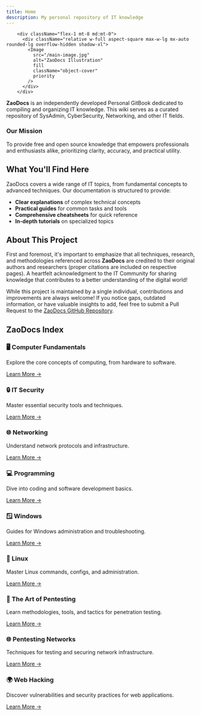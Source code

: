```yaml
---
title: Home
description: My personal repository of IT knowledge
---
```


        <div className="flex-1 mt-8 md:mt-0">
          <div className="relative w-full aspect-square max-w-lg mx-auto rounded-lg overflow-hidden shadow-xl">
            <Image 
              src="/main-image.jpg" 
              alt="ZaoDocs Illustration" 
              fill
              className="object-cover"
              priority
            />
          </div>
        </div>

**ZaoDocs** is an independently developed Personal GitBook dedicated to compiling and organizing IT knowledge. This wiki serves as a curated repository of SysAdmin, CyberSecurity, Networking, and other IT fields.

<Card className="border-2 border-blue-100 dark:border-blue-900 rounded-lg p-4 shadow-md my-6">
  <h3 className="text-xl font-bold mb-3 text-blue-600 dark:text-blue-400">Our Mission</h3>
  <p>To provide free and open source knowledge that empowers professionals and enthusiasts alike, prioritizing clarity, accuracy, and practical utility.</p>
</Card>

## What You'll Find Here

ZaoDocs covers a wide range of IT topics, from fundamental concepts to advanced techniques. Our documentation is structured to provide:

- **Clear explanations** of complex technical concepts
- **Practical guides** for common tasks and tools
- **Comprehensive cheatsheets** for quick reference
- **In-depth tutorials** on specialized topics

## About This Project

First and foremost, it's important to emphasize that all techniques, research, and methodologies referenced across **ZaoDocs** are credited to their original authors and researchers (proper citations are included on respective pages). A heartfelt acknowledgment to the IT Community for sharing knowledge that contributes to a better understanding of the digital world!

While this project is maintained by a single individual, contributions and improvements are always welcome! If you notice gaps, outdated information, or have valuable insights to add, feel free to submit a Pull Request to the [ZaoDocs GitHub Repository](https://github.com/Hackeroot-932/ZaoDocs).

## ZaoDocs Index

<div className="grid grid-cols-1 md:grid-cols-3 gap-6 my-6">
  <Card className="border-2 border-green-100 dark:border-green-900 p-5 hover:shadow-lg transition-shadow">
    <h3 className="text-xl font-bold mb-3 text-green-600 dark:text-green-400">
      🖥️ Computer Fundamentals
    </h3>
    <p className="mb-4">Explore the core concepts of computing, from hardware to software.</p>
    <a href="/docs/how-computers-work" className="text-blue-500 hover:underline">Learn More →</a>
  </Card>

  <Card className="border-2 border-purple-100 dark:border-purple-900 p-5 hover:shadow-lg transition-shadow">
    <h3 className="text-xl font-bold mb-3 text-purple-600 dark:text-purple-400">
      🔒 IT Security
    </h3>
    <p className="mb-4">Master essential security tools and techniques.</p>
    <a href="/docs/security" className="text-blue-500 hover:underline">Learn More →</a>
  </Card>

  <Card className="border-2 border-orange-100 dark:border-orange-900 p-5 hover:shadow-lg transition-shadow">
    <h3 className="text-xl font-bold mb-3 text-orange-600 dark:text-orange-400">
      🌐 Networking
    </h3>
    <p className="mb-4">Understand network protocols and infrastructure.</p>
    <a href="/docs/networking" className="text-blue-500 hover:underline">Learn More →</a>
  </Card>

  <Card className="border-2 border-blue-100 dark:border-blue-900 p-5 hover:shadow-lg transition-shadow">
    <h3 className="text-xl font-bold mb-3 text-blue-600 dark:text-blue-400">
      💻 Programming
    </h3>
    <p className="mb-4">Dive into coding and software development basics.</p>
    <a href="/docs/programming" className="text-blue-500 hover:underline">Learn More →</a>
  </Card>

  <Card className="border-2 border-gray-100 dark:border-gray-900 p-5 hover:shadow-lg transition-shadow">
    <h3 className="text-xl font-bold mb-3 text-gray-600 dark:text-gray-400">
      🪟 Windows
    </h3>
    <p className="mb-4">Guides for Windows administration and troubleshooting.</p>
    <a href="/docs/windows" className="text-blue-500 hover:underline">Learn More →</a>
  </Card>

  <Card className="border-2 border-yellow-100 dark:border-yellow-900 p-5 hover:shadow-lg transition-shadow">
    <h3 className="text-xl font-bold mb-3 text-yellow-600 dark:text-yellow-400">
      🐧 Linux
    </h3>
    <p className="mb-4">Master Linux commands, configs, and administration.</p>
    <a href="/docs/linux" className="text-blue-500 hover:underline">Learn More →</a>
  </Card>

  <Card className="border-2 border-pink-100 dark:border-pink-900 p-5 hover:shadow-lg transition-shadow">
    <h3 className="text-xl font-bold mb-3 text-pink-600 dark:text-pink-400">
      🎯 The Art of Pentesting
    </h3>
    <p className="mb-4">Learn methodologies, tools, and tactics for penetration testing.</p>
    <a href="/docs/pentesting" className="text-blue-500 hover:underline">Learn More →</a>
  </Card>

  <Card className="border-2 border-indigo-100 dark:border-indigo-900 p-5 hover:shadow-lg transition-shadow">
    <h3 className="text-xl font-bold mb-3 text-indigo-600 dark:text-indigo-400">
      🌐 Pentesting Networks
    </h3>
    <p className="mb-4">Techniques for testing and securing network infrastructure.</p>
    <a href="/docs/network-pentesting" className="text-blue-500 hover:underline">Learn More →</a>
  </Card>

  <Card className="border-2 border-green-100 dark:border-green-900 p-5 hover:shadow-lg transition-shadow">
    <h3 className="text-xl font-bold mb-3 text-green-600 dark:text-green-400">
      🌍 Web Hacking
    </h3>
    <p className="mb-4">Discover vulnerabilities and security practices for web applications.</p>
    <a href="/docs/web-hacking" className="text-blue-500 hover:underline">Learn More →</a>
  </Card>
</div>

